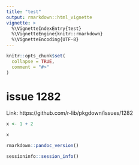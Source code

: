 ```yaml
---
title: "test"
output: rmarkdown::html_vignette
vignette: >
  %\VignetteIndexEntry{test}
  %\VignetteEngine{knitr::rmarkdown}
  %\VignetteEncoding{UTF-8}
---
```


```r
knitr::opts_chunk$set(
  collapse = TRUE,
  comment = "#>"
)
```

# issue 1282

Link: https://github.com/r-lib/pkgdown/issues/1282

```r
x <- 1 + 2

x
```

```r
rmarkdown::pandoc_version()
```

```r
sessioninfo::session_info()
```
